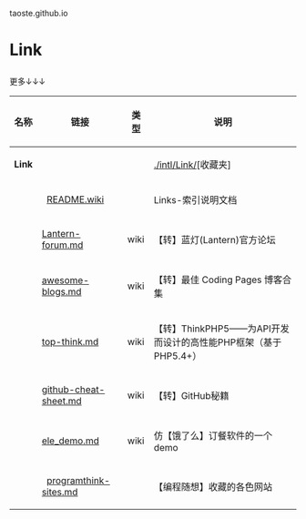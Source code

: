 taoste.github.io

<h1>Link</h1>
更多↓↓↓
{|
! 名称 !! 链接 !! 类型 !! 说明
|-
| '''Link''' || &nbsp;  ||  &nbsp; || [https://github.com/taoste/taoste.github.io/tree/master/intl/Link ./intl/Link/][收藏夹] 
|-
|  &nbsp;  ||   [https://github.com/taoste/taoste.github.io/blob/master/intl/Link/README.wiki README.wiki] ||  &nbsp;  || Links-索引说明文档
|-
|  &nbsp; || [https://github.com/taoste/taoste.github.io/blob/master/intl/Link/Lantern-forum.md Lantern-forum.md] || wiki || 
【转】蓝灯(Lantern)官方论坛
|-
|  &nbsp; || [https://github.com/taoste/taoste.github.io/blob/master/intl/Link/awesome-blogs.md awesome-blogs.md] || wiki || 
【转】最佳 Coding Pages 博客合集
|-
|  &nbsp; || [https://github.com/taoste/taoste.github.io/blob/master/intl/Link/top-think.md top-think.md] || wiki || 
【转】ThinkPHP5——为API开发而设计的高性能PHP框架（基于PHP5.4+）
|-
|  &nbsp; || [https://github.com/taoste/taoste.github.io/blob/master/intl/Link/github-cheat-sheet.md github-cheat-sheet.md] || wiki || 【转】GitHub秘籍
|-
|  &nbsp; || [https://github.com/taoste/taoste.github.io/blob/master/intl/Link/ele_demo.md ele_demo.md] || wiki ||仿【饿了么】订餐软件的一个demo
|-
|  &nbsp;  ||   [https://github.com/taoste/taoste.github.io/blob/master/intl/Link/programthink-sites.md programthink-sites.md] ||  &nbsp;  || 【编程随想】收藏的各色网站
|}

